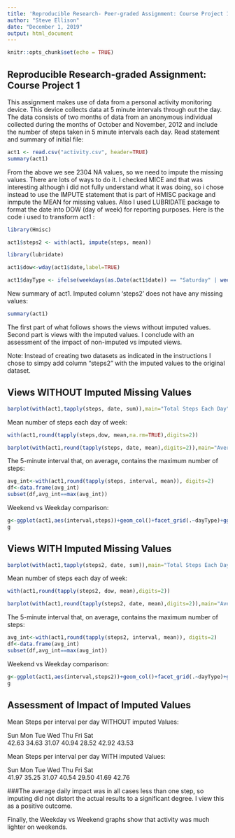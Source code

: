 ---
title: 'Reproducible Research- Peer-graded Assignment: Course Project 1'
author: "Steve Ellison"
date: "December 1, 2019"
output: html_document
---

```{r setup, include=FALSE}
knitr::opts_chunk$set(echo = TRUE)
```

## Reproducible Research-graded Assignment: Course Project 1

This assignment makes use of data from a personal activity monitoring device. This device collects data at 5 minute intervals through out the day. The data consists of two months of data from an anonymous individual collected during the months of October and November, 2012 and include the number of steps taken in 5 minute intervals each day.  Read statement and summary of initial file:

```{r}
act1 <- read.csv("activity.csv", header=TRUE)
summary(act1)
```
From the above we see 2304 NA values, so we need to impute the missing values. There are lots of ways to do it.  I checked MICE and that was interesting although i did not fully understand what it was doing, so i chose instead to use the IMPUTE statement that is part of HMISC package  and inmpute the MEAN for missing values.  Also I used LUBRIDATE package to format the date into DOW (day of week) for reporting purposes. Here is the code i used to transform act1 :

```{r}
library(Hmisc)

act1$steps2 <- with(act1, impute(steps, mean))

library(lubridate)

act1$dow<-wday(act1$date,label=TRUE)

act1$dayType <- ifelse(weekdays(as.Date(act1$date)) == "Saturday" | weekdays(as.Date(act1$date)) == "Sunday", "weekend", "weekday")

```

New summary of act1. Imputed column 'steps2' does not have any missing values:


```{r}
summary(act1)
```


The first part of what follows shows the views without imputed values.  Second part is views with the imputed values.  I conclude with an assessment of the impact of non-imputed vs imputed views.

Note:  Instead of creating two datasets as indicated in the instructions I chose to simpy add column "steps2" with the imputed values to the original dataset.

## Views WITHOUT Imputed Missing Values


```{r}
barplot(with(act1,tapply(steps, date, sum)),main="Total Steps Each Day")
```


Mean number of steps each day of week:


```{r}
with(act1,round(tapply(steps,dow, mean,na.rm=TRUE),digits=2))
```



```{r}
barplot(with(act1,round(tapply(steps, date, mean),digits=2)),main="Average (mean) Steps Taken Each Day")
```



The 5-minute interval that, on average, contains the maximum number of steps:


```{r}
avg_int<-with(act1,round(tapply(steps, interval, mean)), digits=2)
df<-data.frame(avg_int)
subset(df,avg_int==max(avg_int))
```


Weekend vs Weekday comparison:


```{r}
g<-ggplot(act1,aes(interval,steps))+geom_col()+facet_grid(.~dayType)+ggtitle("Weekday vs Weekend Comparison")
g

```


## Views WITH Imputed Missing Values



```{r}
barplot(with(act1,tapply(steps2, date, sum)),main="Total Steps Each Day")
```


Mean number of steps each day of week:


```{r}
with(act1,round(tapply(steps2, dow, mean),digits=2))
```



```{r}
barplot(with(act1,round(tapply(steps2, date, mean),digits=2)),main="Average (mean) Steps Taken Each Day")
```



The 5-minute interval that, on average, contains the maximum number of steps:


```{r}
avg_int<-with(act1,round(tapply(steps2, interval, mean)), digits=2)
df<-data.frame(avg_int)
subset(df,avg_int==max(avg_int))
```


Weekend vs Weekday comparison:


```{r}
g<-ggplot(act1,aes(interval,steps2))+geom_col()+facet_grid(.~dayType)+ggtitle("Weekday vs Weekend Comparison")
g

```


## Assessment of Impact of Imputed Values


Mean Steps per interval per day WITHOUT imputed Values:

   Sun   Mon   Tue   Wed   Thu   Fri   Sat   
 42.63 34.63 31.07 40.94 28.52 42.92 43.53  


Mean Steps per interval per  day WITH imputed Values:

   Sun   Mon   Tue   Wed   Thu   Fri   Sat   
 41.97 35.25 31.07 40.54 29.50 41.69 42.76  
 
 
###The average daily impact was in all cases less than one step, so imputing did not distort the actual results to a significant degree.  I view this as a positive outcome.

Finally, the Weekday vs Weekend graphs show that activity was much lighter on weekends.